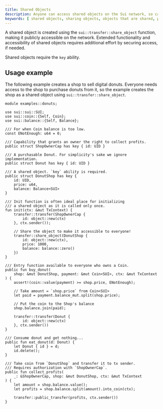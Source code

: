 ```yaml
---
title: Shared Objects
description: Anyone can access shared objects on the Sui network, so care must be taken to secure access, if needed.
keywords: [ shared objects, sharing objects, objects that are shared, public objects, accessing shared objects, accessing public objects ]
---
```


A shared object is created using the `sui::transfer::share_object` function, making it publicly accessible on the network. Extended functionality and accessibility of shared objects requires additional effort by securing access, if needed.

Shared objects require the `key` ability.

## Usage example

The following example creates a shop to sell digital donuts. Everyone needs access to the shop to purchase donuts from it, so the example creates the shop as a shared object using `sui::transfer::share_object`.

```move
module examples::donuts;

use sui::sui::SUI;
use sui::coin::{Self, Coin};
use sui::balance::{Self, Balance};

/// For when Coin balance is too low.
const ENotEnough: u64 = 0;

/// Capability that grants an owner the right to collect profits.
public struct ShopOwnerCap has key { id: UID }

/// A purchasable Donut. For simplicity's sake we ignore implementation.
public struct Donut has key { id: UID }

/// A shared object. `key` ability is required.
public struct DonutShop has key {
    id: UID,
    price: u64,
    balance: Balance<SUI>
}

/// Init function is often ideal place for initializing
/// a shared object as it is called only once.
fun init(ctx: &mut TxContext) {
    transfer::transfer(ShopOwnerCap {
        id: object::new(ctx)
    }, ctx.sender());

    // Share the object to make it accessible to everyone!
    transfer::share_object(DonutShop {
        id: object::new(ctx),
        price: 1000,
        balance: balance::zero()
    })
}

/// Entry function available to everyone who owns a Coin.
public fun buy_donut(
    shop: &mut DonutShop, payment: &mut Coin<SUI>, ctx: &mut TxContext
) {
    assert!(coin::value(payment) >= shop.price, ENotEnough);

    // Take amount = `shop.price` from Coin<SUI>
    let paid = payment.balance_mut.split(shop.price);

    // Put the coin to the Shop's balance
    shop.balance.join(paid);

    transfer::transfer(Donut {
        id: object::new(ctx)
    }, ctx.sender())
}

/// Consume donut and get nothing...
public fun eat_donut(d: Donut) {
    let Donut { id } = d;
    id.delete();
}

/// Take coin from `DonutShop` and transfer it to tx sender.
/// Requires authorization with `ShopOwnerCap`.
public fun collect_profits(
    _: &ShopOwnerCap, shop: &mut DonutShop, ctx: &mut TxContext
) {
    let amount = shop.balance.value();
    let profits = shop.balance.split(amount).into_coin(ctx);

    transfer::public_transfer(profits, ctx.sender())
}
```
